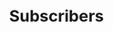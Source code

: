 ---
title: Subscribers
sidebarTitle: The subscriber object
description: An object representing a person subscribed to a calendar.
openapi-schema: subscriber
---